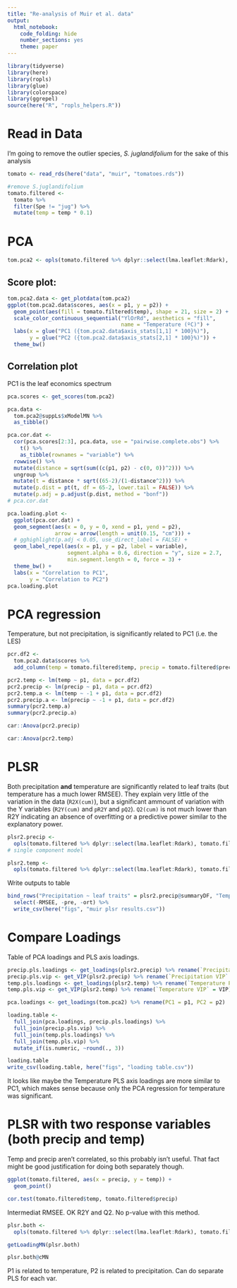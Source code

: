 ```yaml
---
title: "Re-analysis of Muir et al. data"
output: 
  html_notebook:
    code_folding: hide
    number_sections: yes
    theme: paper
---
```


```r
library(tidyverse)
library(here)
library(ropls)
library(glue)
library(colorspace)
library(ggrepel)
source(here("R", "ropls_helpers.R"))
```

# Read in Data

I'm going to remove the outlier species, *S. juglandifolium* for the sake of this analysis

```r
tomato <- read_rds(here("data", "muir", "tomatoes.rds"))

#remove S.juglandifolium
tomato.filtered <-
  tomato %>% 
  filter(Spe != "jug") %>% 
  mutate(temp = temp * 0.1)
```


# PCA

```r
tom.pca2 <- opls(tomato.filtered %>% dplyr::select(lma.leaflet:Rdark), plotL = FALSE)
```

## Score plot:

```r
tom.pca2.data <- get_plotdata(tom.pca2)
ggplot(tom.pca2.data$scores, aes(x = p1, y = p2)) +
  geom_point(aes(fill = tomato.filtered$temp), shape = 21, size = 2) +
  scale_color_continuous_sequential("YlOrRd", aesthetics = "fill",
                                    name = "Temperature (ºC)") +
  labs(x = glue("PC1 ({tom.pca2.data$axis_stats[1,1] * 100}%)"),
       y = glue("PC2 ({tom.pca2.data$axis_stats[2,1] * 100}%)")) +
  theme_bw()
```

## Correlation plot

PC1 is the leaf economics spectrum

```r
pca.scores <- get_scores(tom.pca2)

pca.data <-
  tom.pca2@suppLs$xModelMN %>%
  as_tibble()

pca.cor.dat <-
  cor(pca.scores[2:3], pca.data, use = "pairwise.complete.obs") %>%
    t() %>%
    as_tibble(rownames = "variable") %>% 
  rowwise() %>% 
  mutate(distance = sqrt(sum((c(p1, p2) - c(0, 0))^2))) %>% 
  ungroup %>% 
  mutate(t = distance * sqrt((65-2)/(1-distance^2))) %>% 
  mutate(p.dist = pt(t, df = 65-2, lower.tail = FALSE)) %>% 
  mutate(p.adj = p.adjust(p.dist, method = "bonf"))
# pca.cor.dat
```
```r
pca.loading.plot <-
  ggplot(pca.cor.dat) +
  geom_segment(aes(x = 0, y = 0, xend = p1, yend = p2),
               arrow = arrow(length = unit(0.15, "cm"))) +
  # gghighlight(p.adj < 0.05, use_direct_label = FALSE) +
  geom_label_repel(aes(x = p1, y = p2, label = variable),
                   segment.alpha = 0.6, direction = "y", size = 2.7, 
                   min.segment.length = 0, force = 3) +
  theme_bw() +
  labs(x = "Correlation to PC1",
       y = "Correlation to PC2")
pca.loading.plot
```


# PCA regression

Temperature, but not precipitation, is significantly related to PC1 (i.e. the LES)

```r
pcr.df2 <-
  tom.pca2.data$scores %>% 
  add_column(temp = tomato.filtered$temp, precip = tomato.filtered$precip)
```

```r
pcr2.temp <- lm(temp ~ p1, data = pcr.df2)
pcr2.precip <- lm(precip ~ p1, data = pcr.df2)
pcr2.temp.a <- lm(temp ~ -1 + p1, data = pcr.df2)
pcr2.precip.a <- lm(precip ~ -1 + p1, data = pcr.df2)
summary(pcr2.temp.a)
summary(pcr2.precip.a)

car::Anova(pcr2.precip)

car::Anova(pcr2.temp)
```


# PLSR

Both precipitation **and** temperature are significantly related to leaf traits (but temperature has a much lower RMSEE).  They explain very little of the variation in the data (`R2X(cum)`), but a significant ammount of variation with the Y variables (`R2Y(cum)` and `pR2Y` and `pQ2`).  `Q2(cum)` is not much lower than R2Y indicating an absence of overfitting or a predictive power similar to the explanatory power.

```r
plsr2.precip <- 
  opls(tomato.filtered %>% dplyr::select(lma.leaflet:Rdark), tomato.filtered$precip, plotL = FALSE, permI = 1000)
# single component model

plsr2.temp <- 
  opls(tomato.filtered %>% dplyr::select(lma.leaflet:Rdark), tomato.filtered$temp, plotL = FALSE, permI = 1000)

```
Write outputs to table
```r
bind_rows("Precipitation ~ leaf traits" = plsr2.precip@summaryDF, "Temperature ~ leaf traits" = plsr2.temp@summaryDF, .id = "Model") %>% 
  select(-RMSEE, -pre, -ort) %>% 
  write_csv(here("figs", "muir plsr results.csv"))
```

# Compare Loadings

Table of PCA loadings and PLS axis loadings.

```r
precip.pls.loadings <- get_loadings(plsr2.precip) %>% rename(`Precipitation PLS Loadings` = p1)
precip.pls.vip <- get_VIP(plsr2.precip) %>% rename(`Precipitation VIP` = VIP)
temp.pls.loadings <- get_loadings(plsr2.temp) %>% rename(`Temperature PLS` = p1)
temp.pls.vip <- get_VIP(plsr2.temp) %>% rename(`Temperature VIP` = VIP)

pca.loadings <- get_loadings(tom.pca2) %>% rename(PC1 = p1, PC2 = p2)

loading.table <-
  full_join(pca.loadings, precip.pls.loadings) %>%
  full_join(precip.pls.vip) %>% 
  full_join(temp.pls.loadings) %>% 
  full_join(temp.pls.vip) %>% 
  mutate_if(is.numeric, ~round(., 3))

loading.table
write_csv(loading.table, here("figs", "loading table.csv"))

```

It looks like maybe the Temperature PLS axis loadings are more similar to PC1, which makes sense because only the PCA regression for temperature was significant.


# PLSR with two response variables (both precip and temp)

Temp and precip aren't correlated, so this probably isn't useful.  That fact might be good justification for doing both separately though.

```r
ggplot(tomato.filtered, aes(x = precip, y = temp)) +
  geom_point()

cor.test(tomato.filtered$temp, tomato.filtered$precip)
```


Intermediat RMSEE. OK R2Y and Q2.  No p-value with this method.

```r
plsr.both <- 
  opls(tomato.filtered %>% dplyr::select(lma.leaflet:Rdark), tomato.filtered %>% dplyr::select(temp, precip) %>% as.matrix(), plotL = FALSE, permI = 200)
```

```r
getLoadingMN(plsr.both)

plsr.both@cMN
```
P1 is related to temperature, P2 is related to precipitation.  Can do separate PLS for each var.
